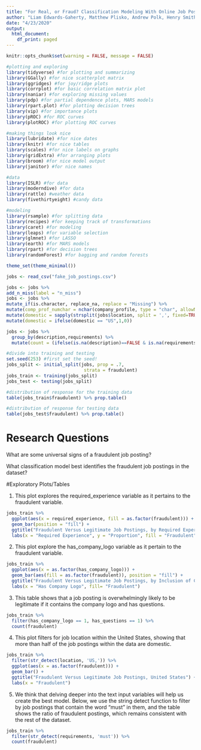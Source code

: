 ```yaml
---
title: "For Real, or Fraud? Classification Modeling With Online Job Postings"
author: "Liam Edwards-Gaherty, Matthew Plisko, Andrew Polk, Henry Smith"
date: "4/23/2020"
output:
  html_document:
    df_print: paged
---
```


```r
knitr::opts_chunk$set(warning = FALSE, message = FALSE)
```

```r
#plotting and exploring
library(tidyverse) #for plotting and summarizing
library(GGally) #for nice scatterplot matrix 
library(ggridges) #for joy/ridge plots
library(corrplot) #for basic correlation matrix plot
library(naniar) #for exploring missing values
library(pdp) #for partial dependence plots, MARS models
library(rpart.plot) #for plotting decision trees
library(vip) #for importance plots
library(pROC) #for ROC curves
library(plotROC) #for plotting ROC curves

#making things look nice
library(lubridate) #for nice dates
library(knitr) #for nice tables
library(scales) #for nice labels on graphs
library(gridExtra) #for arranging plots
library(broom) #for nice model output
library(janitor) #for nice names

#data
library(ISLR) #for data
library(moderndive) #for data
library(rattle) #weather data
library(fivethirtyeight) #candy data

#modeling
library(rsample) #for splitting data
library(recipes) #for keeping track of transformations
library(caret) #for modeling
library(leaps) #for variable selection
library(glmnet) #for LASSO
library(earth) #for MARS models
library(rpart) #for decision trees
library(randomForest) #for bagging and random forests

theme_set(theme_minimal())
```

```r
jobs <- read_csv("fake_job_postings.csv")
```

```r
jobs <- jobs %>%
add_n_miss(label = "n_miss")
jobs <- jobs %>%
mutate_if(is.character, replace_na, replace = "Missing") %>%
mutate(comp_prof_numchar = nchar(company_profile, type = "char", allowNA = FALSE, keepNA =NA),description_numchar = nchar(description, type = "char", allowNA = FALSE, keepNA =NA)) %>%
mutate(domestic = sapply(strsplit(jobs$location, split = ',', fixed=TRUE), function(x) (x[1]))) %>% 
mutate(domestic = ifelse(domestic == "US",1,0))

jobs <- jobs %>%
  group_by(description,requirements) %>%
  mutate(count = (ifelse(is.na(description)==FALSE & is.na(requirements)==FALSE,n(),1000))) %>% replace_with_na(replace = list(count = 1000))

#divide into training and testing
set.seed(253) #first set the seed!
jobs_split <- initial_split(jobs, prop = .7, 
                             strata = fraudulent)
jobs_train <- training(jobs_split)
jobs_test <- testing(jobs_split)

#distribution of response for the training data
table(jobs_train$fraudulent) %>% prop.table()

#distribution of response for testing data
table(jobs_test$fraudulent) %>% prop.table()

```



# Research Questions
What are some universal signs of a fraudulent job posting?

What classification model best identifies the fraudulent job postings in the dataset?

#Exploratory Plots/Tables

1. This plot explores the required_experience variable as it pertains to the fraudulent variable.
```r
jobs_train %>%
  ggplot(aes(x = required_experience, fill = as.factor(fraudulent))) +
  geom_bar(position = "fill") +
  ggtitle("Fraudulent Versus Legitimate Job Postings, by Required Experience") +
  labs(x = "Required Experience", y = "Proportion", fill = "Fraudulent")
```

2. This plot explore the has_company_logo variable as it pertain to the fraudulent variable.
```r
jobs_train %>%
  ggplot(aes(x = as.factor(has_company_logo))) +
  geom_bar(aes(fill = as.factor(fraudulent)), position = "fill") +
  ggtitle("Fraudulent Versus Legitimate Job Postings, by Inclusion of Company Logo") +
  labs(x = "Has Company Logo", fill= "Fraudulent")
```

3. This table shows that a job posting is overwhelmingly likely to be legitimate if it contains the company logo and has questions.
```r
jobs_train %>%
  filter(has_company_logo == 1, has_questions == 1) %>%
  count(fraudulent)
```


4. This plot filters for job location within the United States, showing that more than half of the job postings within the data are domestic.
```r
jobs_train %>%
  filter(str_detect(location, 'US,')) %>%
  ggplot(aes(x = as.factor(fraudulent))) +
  geom_bar() +
  ggtitle("Fraudulent Versus Legitimate Job Postings, United States") +
  labs(x = "Fraudulent")
```

5. We think that delving deeper into the text input variables will help us create the best model. Below, we use the string detect function to filter by job postings that contain the word "must" in them, and the table shows the ratio of fraudulent postings, which remains consistent with the rest of the dataset.
```r
jobs_train %>%
  filter(str_detect(requirements, 'must')) %>%
  count(fraudulent)
```

